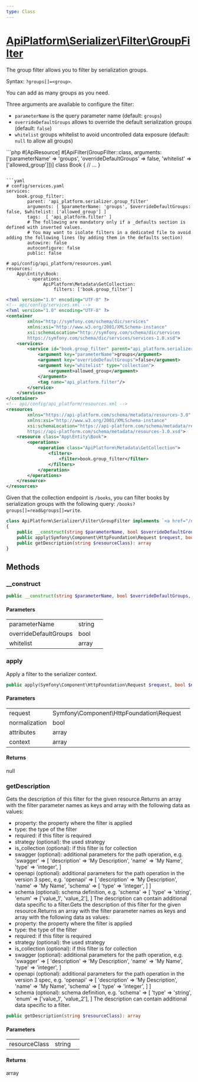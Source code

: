 ```yaml
---
type: Class
---
```


# [ApiPlatform\Serializer\Filter\GroupFilter](/docs/reference/Serializer/Filter/GroupFilter)

The group filter allows you to filter by serialization groups.

Syntax: `?groups[]=<group>`.

You can add as many groups as you need.

Three arguments are available to configure the filter:
- `parameterName` is the query parameter name (default: `groups`)
- `overrideDefaultGroups` allows to override the default serialization groups (default: `false`)
- `whitelist` groups whitelist to avoid uncontrolled data exposure (default: `null` to allow all groups)

<CodeSelector>
```php
<?php
// api/src/Entity/Book.php
use ApiPlatform\Metadata\ApiFilter;
use ApiPlatform\Metadata\ApiResource;
use ApiPlatform\Serializer\Filter\GroupFilter;

#[ApiResource]
#[ApiFilter(GroupFilter::class, arguments: ['parameterName' => 'groups', 'overrideDefaultGroups' => false, 'whitelist' => ['allowed_group']])]
class Book
{
    // ...
}
```

```yaml
# config/services.yaml
services:
    book.group_filter:
        parent: 'api_platform.serializer.group_filter'
        arguments: [ $parameterName: 'groups', $overrideDefaultGroups: false, $whitelist: ['allowed_group'] ]
        tags:  [ 'api_platform.filter' ]
        # The following are mandatory only if a _defaults section is defined with inverted values.
        # You may want to isolate filters in a dedicated file to avoid adding the following lines (by adding them in the defaults section)
        autowire: false
        autoconfigure: false
        public: false

# api/config/api_platform/resources.yaml
resources:
    App\Entity\Book:
        - operations:
              ApiPlatform\Metadata\GetCollection:
                  filters: ['book.group_filter']
```

```xml
<?xml version="1.0" encoding="UTF-8" ?>
<!-- api/config/services.xml -->
<?xml version="1.0" encoding="UTF-8" ?>
<container
        xmlns="http://symfony.com/schema/dic/services"
        xmlns:xsi="http://www.w3.org/2001/XMLSchema-instance"
        xsi:schemaLocation="http://symfony.com/schema/dic/services
        https://symfony.com/schema/dic/services/services-1.0.xsd">
    <services>
        <service id="book.group_filter" parent="api_platform.serializer.group_filter">
            <argument key="parameterName">groups</argument>
            <argument key="overrideDefaultGroups">false</argument>
            <argument key="whitelist" type="collection">
                <argument>allowed_group</argument>
            </argument>
            <tag name="api_platform.filter"/>
        </service>
    </services>
</container>
<!-- api/config/api_platform/resources.xml -->
<resources
        xmlns="https://api-platform.com/schema/metadata/resources-3.0"
        xmlns:xsi="http://www.w3.org/2001/XMLSchema-instance"
        xsi:schemaLocation="https://api-platform.com/schema/metadata/resources-3.0
        https://api-platform.com/schema/metadata/resources-3.0.xsd">
    <resource class="App\Entity\Book">
        <operations>
            <operation class="ApiPlatform\Metadata\GetCollection">
                <filters>
                    <filter>book.group_filter</filter>
                </filters>
            </operation>
        </operations>
    </resource>
</resources>
```
</CodeSelector>

Given that the collection endpoint is `/books`, you can filter books by serialization groups with the following query: `/books?groups[]=read&groups[]=write`.


```php
class ApiPlatform\Serializer\Filter\GroupFilter implements `<a href="/docs/reference/Serializer/Filter/FilterInterface">ApiPlatform\Serializer\Filter\FilterInterface</a>`, `<a href="/docs/reference/Metadata/FilterInterface">ApiPlatform\Metadata\FilterInterface</a>`
{
    public __construct(string $parameterName, bool $overrideDefaultGroups, null|array $whitelist)
    public apply(Symfony\Component\HttpFoundation\Request $request, bool $normalization, array $attributes, array $context): null
    public getDescription(string $resourceClass): array
}
```
## Methods

### __construct



```php
public __construct(string $parameterName, bool $overrideDefaultGroups, null|array $whitelist)
```

#### Parameters

<table><tbody>
<tr><td>parameterName</td><td>string</td><td></td></tr><tr><td>overrideDefaultGroups</td><td>bool</td><td></td></tr><tr><td>whitelist</td><td>array</td><td></td></tr>
</tbody>
</table>

### apply

Apply a filter to the serializer context.

```php
public apply(Symfony\Component\HttpFoundation\Request $request, bool $normalization, array $attributes, array $context): null
```

#### Parameters

<table><tbody>
<tr><td>request</td><td>Symfony\Component\HttpFoundation\Request</td><td></td></tr><tr><td>normalization</td><td>bool</td><td></td></tr><tr><td>attributes</td><td>array</td><td></td></tr><tr><td>context</td><td>array</td><td></td></tr>
</tbody>
</table>

#### Returns

null

### getDescription

Gets the description of this filter for the given resource.Returns an array with the filter parameter names as keys and array with the following data as values:
  - property: the property where the filter is applied
  - type: the type of the filter
  - required: if this filter is required
  - strategy (optional): the used strategy
  - is_collection (optional): if this filter is for collection
  - swagger (optional): additional parameters for the path operation,
    e.g. 'swagger' => [
      'description' => 'My Description',
      'name' => 'My Name',
      'type' => 'integer',
    ]
  - openapi (optional): additional parameters for the path operation in the version 3 spec,
    e.g. 'openapi' => [
      'description' => 'My Description',
      'name' => 'My Name',
      'schema' => [
         'type' => 'integer',
      ]
    ]
  - schema (optional): schema definition,
    e.g. 'schema' => [
      'type' => 'string',
      'enum' => ['value_1', 'value_2'],
    ]
The description can contain additional data specific to a filter.Gets the description of this filter for the given resource.Returns an array with the filter parameter names as keys and array with the following data as values:
  - property: the property where the filter is applied
  - type: the type of the filter
  - required: if this filter is required
  - strategy (optional): the used strategy
  - is_collection (optional): if this filter is for collection
  - swagger (optional): additional parameters for the path operation,
    e.g. 'swagger' => [
      'description' => 'My Description',
      'name' => 'My Name',
      'type' => 'integer',
    ]
  - openapi (optional): additional parameters for the path operation in the version 3 spec,
    e.g. 'openapi' => [
      'description' => 'My Description',
      'name' => 'My Name',
      'schema' => [
         'type' => 'integer',
      ]
    ]
  - schema (optional): schema definition,
    e.g. 'schema' => [
      'type' => 'string',
      'enum' => ['value_1', 'value_2'],
    ]
The description can contain additional data specific to a filter.

```php
public getDescription(string $resourceClass): array
```

#### Parameters

<table><tbody>
<tr><td>resourceClass</td><td>string</td><td></td></tr>
</tbody>
</table>

#### Returns

array
